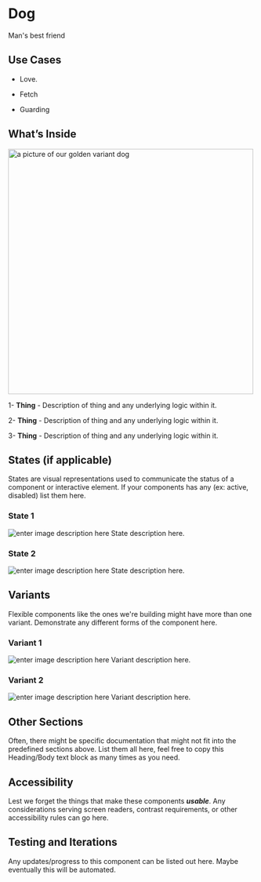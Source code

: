  
<Meta title="Components/Atoms/Dog"/>
 

# Dog

  
Man's best friend 
 
## Use Cases
 
-   Love.
 
-   Fetch
 
-   Guarding
  
 
## What’s Inside
 
<img alt="a picture of our golden variant dog" src="./images/Atom-Dog-Variants-goldedretriever.png" width="500" />
 
 
 
 1- **Thing** - Description of thing and any underlying logic within it.
 
2- **Thing** - Description of thing and any underlying logic within it.
 
3- **Thing** - Description of thing and any underlying logic within it.
 
 
## States (if applicable)
 
States are visual representations used to communicate the status of a component or interactive element. If your components has any (ex: active, disabled) list them here.
 
### State 1
![enter image description here](https://via.placeholder.com/150)
State description here.
 
### State 2
![enter image description here](https://via.placeholder.com/150)
State description here.
 
 
## Variants
Flexible components like the ones we're building might have more than one variant. Demonstrate any different forms of the component here.
 
### Variant 1
![enter image description here](https://via.placeholder.com/150)
Variant description here.
 
### Variant 2
![enter image description here](https://via.placeholder.com/150)
Variant description here.
 
## Other Sections
Often, there might be specific documentation that might not fit into the predefined sections above. List them all here, feel free to copy this Heading/Body text block as many times as you need.
 
## Accessibility
Lest we forget the things that make these components ***usable***. Any considerations serving screen readers, contrast requirements, or other accessibility rules can go here.
 
 
## Testing and Iterations
Any updates/progress to this component can be listed out here. Maybe eventually this will be automated.
